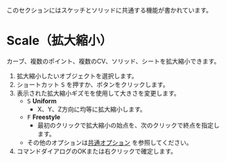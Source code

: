 
<Callout emoji="">このセクションにはスケッチとソリッドに共通する機能が書かれています。</Callout>

# Scale（拡大縮小）

<Reference shortcut="S" command="Scale" button="コマンドバー左" />

カーブ、複数のポイント、複数のCV、ソリッド、シートを拡大縮小できます。

1. 拡大縮小したいオブジェクトを選択します。
2. ショートカット <kbd>S</kbd> を押すか、ボタンをクリックします。
3. 表示された拡大縮小ギズモを使用して大きさを変更します。 
   - <kbd>S</kbd> **Uniform**
      - X、Y、Z方向に均等に拡大縮小します。
   - <kbd>F</kbd> **Freestyle**
      - 最初のクリックで拡大縮小の始点を、次のクリックで終点を指定します。
    - その他のオプションは[共通オプション](common-options) を参照してください。
4. コマンドダイアログのOKまたは右クリックで確定します。

